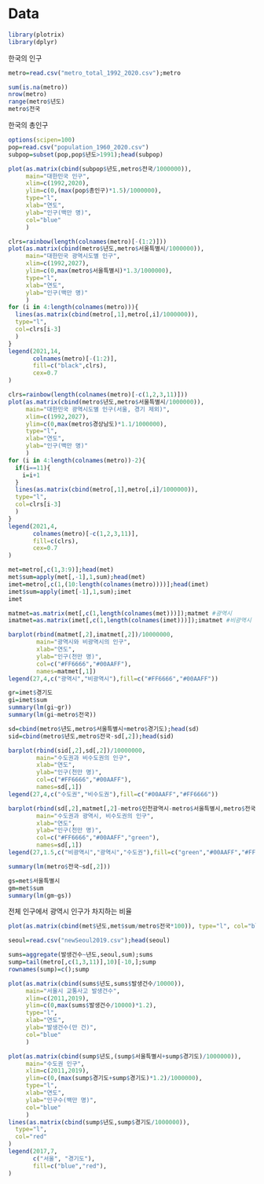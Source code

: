 # Data

```r
library(plotrix)
library(dplyr)
```

한국의 인구

```r
metro=read.csv("metro_total_1992_2020.csv");metro
```

```r
sum(is.na(metro))
nrow(metro)
range(metro$년도)
metro$전국
```

한국의 총인구

```r
options(scipen=100)
pop=read.csv("population_1960_2020.csv")
subpop=subset(pop,pop$년도>1991);head(subpop)
```

```r
plot(as.matrix(cbind(subpop$년도,metro$전국/1000000)),
     main="대한민국 인구",
     xlim=c(1992,2020),
     ylim=c(0,(max(pop$총인구)*1.5)/1000000),
     type="l",
     xlab="연도",
     ylab="인구(백만 명)",
     col="blue"
     )
```

```r
clrs=rainbow(length(colnames(metro)[-(1:2)]))
plot(as.matrix(cbind(metro$년도,metro$서울특별시/1000000)),
     main="대한민국 광역시도별 인구",
     xlim=c(1992,2027),
     ylim=c(0,max(metro$서울특별시)*1.3/1000000),
     type="l",
     xlab="연도",
     ylab="인구(백만 명)"
     )
for (i in 4:length(colnames(metro))){
  lines(as.matrix(cbind(metro[,1],metro[,i]/1000000)),
  type="l",
  col=clrs[i-3]
  )
}
legend(2021,14,
       colnames(metro)[-(1:2)],
       fill=c("black",clrs),
       cex=0.7
)
```

```r
clrs=rainbow(length(colnames(metro)[-c(1,2,3,11)]))
plot(as.matrix(cbind(metro$년도,metro$서울특별시/1000000)),
     main="대한민국 광역시도별 인구(서울, 경기 제외)",
     xlim=c(1992,2027),
     ylim=c(0,max(metro$경상남도)*1.1/1000000),
     type="l",
     xlab="연도",
     ylab="인구(백만 명)"
     )
for (i in 4:length(colnames(metro))-2){
  if(i==11){
    i=i+1
  }
  lines(as.matrix(cbind(metro[,1],metro[,i]/1000000)),
  type="l",
  col=clrs[i-3]
  )
}
legend(2021,4,
       colnames(metro)[-c(1,2,3,11)],
       fill=c(clrs),
       cex=0.7
)
```

```r
met=metro[,c(1,3:9)];head(met)
met$sum=apply(met[,-1],1,sum);head(met)
imet=metro[,c(1,(10:length(colnames(metro))))];head(imet)
imet$sum=apply(imet[-1],1,sum);imet
imet
```

```r
matmet=as.matrix(met[,c(1,length(colnames(met)))]);matmet #광역시
imatmet=as.matrix(imet[,c(1,length(colnames(imet)))]);imatmet #비광역시

```

```r
barplot(rbind(matmet[,2],imatmet[,2])/10000000,
        main="광역시와 비광역시의 인구",
        xlab="연도",
        ylab="인구(천만 명)",
        col=c("#FF6666","#00AAFF"),
        names=matmet[,1])
legend(27,4,c("광역시","비광역시"),fill=c("#FF6666","#00AAFF"))
```

```r
gr=imet$경기도
gi=imet$sum
summary(lm(gi~gr))
summary(lm(gi~metro$전국))
```

```r
sd=cbind(metro$년도,metro$서울특별시+metro$경기도);head(sd)
sid=cbind(metro$년도,metro$전국-sd[,2]);head(sid)
```

```r
barplot(rbind(sid[,2],sd[,2])/10000000,
        main="수도권과 비수도권의 인구",
        xlab="연도",
        ylab="인구(천만 명)",
        col=c("#FF6666","#00AAFF"),
        names=sd[,1])
legend(27,4,c("수도권","비수도권"),fill=c("#00AAFF","#FF6666"))
```

```r
barplot(rbind(sd[,2],matmet[,2]-metro$인천광역시-metro$서울특별시,metro$전국-sd[,2]-matmet[,2]+metro$인천광역시+metro$서울특별시)/10000000,
        main="수도권과 광역시, 비수도권의 인구",
        xlab="연도",
        ylab="인구(천만 명)",
        col=c("#FF6666","#00AAFF","green"),
        names=sd[,1])
legend(27,1.5,c("비광역시","광역시","수도권"),fill=c("green","#00AAFF","#FF6666"))
```

```r
summary(lm(metro$전국~sd[,2]))
```

```r
gs=met$서울특별시
gm=met$sum
summary(lm(gm~gs))
```

전체 인구에서 광역시 인구가 차지하는 비율

```r
plot(as.matrix(cbind(met$년도,met$sum/metro$전국*100)), type="l", col="blue",ylim=c(0,70))
```

```r
seoul=read.csv("newSeoul2019.csv");head(seoul)
```

```r
sums=aggregate(발생건수~년도,seoul,sum);sums
sump=tail(metro[,c(1,3,11)],10)[-10,];sump
rownames(sump)=c();sump
```

```r
plot(as.matrix(cbind(sums$년도,sums$발생건수/10000)),
     main="서울시 교통사고 발생건수",
     xlim=c(2011,2019),
     ylim=c(0,max(sums$발생건수/10000)*1.2),
     type="l",
     xlab="연도",
     ylab="발생건수(만 건)",
     col="blue"
     )
```

```r
plot(as.matrix(cbind(sump$년도,(sump$서울특별시+sump$경기도)/1000000)),
     main="수도권 인구",
     xlim=c(2011,2019),
     ylim=c(0,(max(sump$경기도+sump$경기도)*1.2)/1000000),
     type="l",
     xlab="연도",
     ylab="인구수(백만 명)",
     col="blue"
     )
lines(as.matrix(cbind(sump$년도,sump$경기도/1000000)),
  type="l",
  col="red"
)
legend(2017,7,
       c("서울", "경기도"),
       fill=c("blue","red"),
)
```
